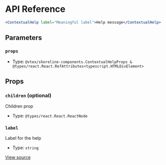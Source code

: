 # API Reference

```jsx
<ContextualHelp label="Meaningful label">Help message</ContextualHelp>
```

## Parameters

### `props`

- Type: `@vtex/shoreline-components.ContextualHelpProps & @types/react.React.RefAttributes<typescript.HTMLDivElement>`

## Props

### `children` (optional)

Children prop

- Type: `@types/react.React.ReactNode`

### `label`

Label for the help

- Type: `string`

[View source](https://github.com/vtex/shoreline/blob/4b310ee4d/packages/components/src/contextual-help/contextual-help.tsx#L17)
